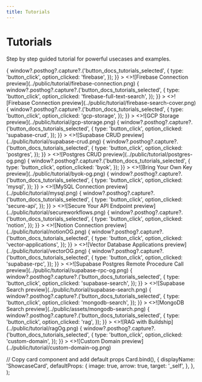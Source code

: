 ```yaml
---
title: Tutorials
---
```



# Tutorials

Step by step guided tutorial for powerful usecases and examples.

<Cards>
  <ShowcaseCard
    title='Firebase'
    href='./tutorials/firebase-project'
    onClick={() => {
      window?.posthog?.capture?.('button_docs_tutorials_selected', {
        type: 'button_click',
        option_clicked: 'firebase',
      });
    }}
  >
    <>![Firebase Connection preview](../public/tutorial/firebase-connection.png)</>
  </ShowcaseCard>
  <ShowcaseCard
    title='Firebase Full Text Search'
    href='./tutorials/firebase-full-text-search'
    onClick={() => {
      window?.posthog?.capture?.('button_docs_tutorials_selected', {
        type: 'button_click',
        option_clicked: 'firebase-full-text-search',
      });
    }}
  >
    <>![Firebase Connection preview](../public/tutorial/firebase-search-cover.png)</>
  </ShowcaseCard>
  <ShowcaseCard
    title='GCP File Storage'
    href='./tutorials/gcp-storage'
    onClick={() => {
      window?.posthog?.capture?.('button_docs_tutorials_selected', {
        type: 'button_click',
        option_clicked: 'gcp-storage',
      });
    }}
  >
    <>![GCP Storage preview](../public/tutorial/gcp-storage.png)</>
  </ShowcaseCard>
  <ShowcaseCard
    title='Supabase'
    href='./tutorials/supabase-crud'
    onClick={() => {
      window?.posthog?.capture?.('button_docs_tutorials_selected', {
        type: 'button_click',
        option_clicked: 'supabase-crud',
      });
    }}
  >
    <>![Supabase CRUD preview](../public/tutorial/supabase-crud.png)</>
  </ShowcaseCard>
  <ShowcaseCard
    title='Postgres'
    href='./tutorials/postgres'
    onClick={() => {
      window?.posthog?.capture?.('button_docs_tutorials_selected', {
        type: 'button_click',
        option_clicked: 'postgres',
      });
    }}
  >
    <>![Postgres CRUD preview](../public/tutorial/postgres-og.png)</>
  </ShowcaseCard>
  <ShowcaseCard
    title='Bring Your Own Key'
    href='./tutorials/byok'
    onClick={() => {
      window?.posthog?.capture?.('button_docs_tutorials_selected', {
        type: 'button_click',
        option_clicked: 'byok',
      });
    }}
  >
    <>![Bring Your Own Key preview](../public/tutorial/byok-og.png)</>
  </ShowcaseCard>
  <ShowcaseCard
    title='MySQL'
    href='./tutorials/mysql-crud'
    onClick={() => {
      window?.posthog?.capture?.('button_docs_tutorials_selected', {
        type: 'button_click',
        option_clicked: 'mysql',
      });
    }}
  >
    <>![MySQL Connection preview](../public/tutorial/mysql.png)</>
  </ShowcaseCard>
  <ShowcaseCard
    title='Secure Your API Endpoint'
    href='./tutorials/secure-api'
    onClick={() => {
      window?.posthog?.capture?.('button_docs_tutorials_selected', {
        type: 'button_click',
        option_clicked: 'secure-api',
      });
    }}
  >
    <>![Secure Your API Endpoint preview](../public/tutorial/secureworkflows.png)</>

  </ShowcaseCard>
    <ShowcaseCard
    title='Notion'
    href='./tutorials/notion-oauth'
    onClick={() => {
      window?.posthog?.capture?.('button_docs_tutorials_selected', {
        type: 'button_click',
        option_clicked: 'notion',
      });
    }}
  >
    <>![Notion Connection preview](../public/tutorial/notionOG.png)</>
  </ShowcaseCard>
  <ShowcaseCard
    title='Vector Database'
    href='./tutorials/vector-applications'
    onClick={() => {
      window?.posthog?.capture?.('button_docs_tutorials_selected', {
        type: 'button_click',
        option_clicked: 'vector-applications',
      });
    }}
  >
    <>![Vector Database Applications preview](../public/tutorial/vectorOG.png)</>
  </ShowcaseCard>
  <ShowcaseCard
    title='Supabase Postgres RPC'
    href='./tutorials/supabase-rpc'
    onClick={() => {
      window?.posthog?.capture?.('button_docs_tutorials_selected', {
        type: 'button_click',
        option_clicked: 'supabase-rpc',
      });
    }}
  >
    <>![Supabase Postgres Remote Procedure Call preview](../public/tutorial/supabase-rpc-og.png)</>
  </ShowcaseCard>
    <ShowcaseCard
    title='Supabase Search'
    href='./tutorials/supabase-search'
    onClick={() => {
      window?.posthog?.capture?.('button_docs_tutorials_selected', {
        type: 'button_click',
        option_clicked: 'supabase-search',
      });
    }}
  >
    <>![Supabase Search preview](../public/tutorial/supabase-search.png)</>
  </ShowcaseCard>
  <ShowcaseCard
    title='MongoDB Search'
    href='./tutorials/mongodb-search'
    onClick={() => {
      window?.posthog?.capture?.('button_docs_tutorials_selected', {
        type: 'button_click',
        option_clicked: 'mongodb-search',
      });
    }}
  >
    <>![MongoDB Search preview](../public/assets/mongodb-search.png)</>
  </ShowcaseCard>
    <ShowcaseCard
    title='RAG with Buildship'
    href='./tutorials/rag'
    onClick={() => {
      window?.posthog?.capture?.('button_docs_tutorials_selected', {
        type: 'button_click',
        option_clicked: 'rag',
      });
    }}
  >
    <>![RAG with Buildship](../public/tutorial/ragOg.png)</>
  </ShowcaseCard>
  <ShowcaseCard
    title='Custom Domain'
    href='./tutorials/custom-domain'
    onClick={() => {
      window?.posthog?.capture?.('button_docs_tutorials_selected', {
        type: 'button_click',
        option_clicked: 'custom-domain',
      });
    }}
  >
    <>![Custom Domain preview](../public/tutorial/custom-domain-og.png)</>
  </ShowcaseCard>
</Cards>

  // Copy card component and add default props
  Card.bind(),
  {
    displayName: 'ShowcaseCard',
    defaultProps: {
      image: true,
      arrow: true,
      target: '_self',
    },
  },
);

<style global jsx>{`
  img {
    aspect-ratio: 12/6.3;
    object-fit: cover;
  }
`}</style>
